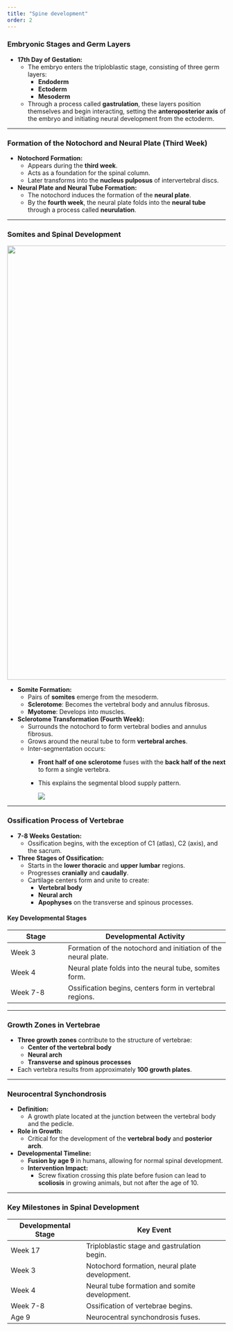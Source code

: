 ```yaml
---
title: "Spine development"
order: 2
---
```


### **Embryonic Stages and Germ Layers**

-   **17th Day of Gestation:**
    -   The embryo enters the triploblastic stage, consisting of three germ layers:
        -   **Endoderm**
        -   **Ectoderm**
        -   **Mesoderm**
    -   Through a process called **gastrulation**, these layers position themselves and begin interacting, setting the **anteroposterior axis** of the embryo and initiating neural development from the ectoderm.

------------------------------------------------------------------------

### **Formation of the Notochord and Neural Plate (Third Week)**

-   **Notochord Formation:**
    -   Appears during the **third week**.
    -   Acts as a foundation for the spinal column.
    -   Later transforms into the **nucleus pulposus** of intervertebral discs.
-   **Neural Plate and Neural Tube Formation:**
    -   The notochord induces the formation of the **neural plate**.
    -   By the **fourth week**, the neural plate folds into the **neural tube** through a process called **neurulation**.

------------------------------------------------------------------------

### **Somites and Spinal Development**

![](images/spine.png){width="1000"}

-   **Somite Formation:**
    -   Pairs of **somites** emerge from the mesoderm.
    -   **Sclerotome**: Becomes the vertebral body and annulus fibrosus.
    -   **Myotome**: Develops into muscles.
-   **Sclerotome Transformation (Fourth Week):**
    -   Surrounds the notochord to form vertebral bodies and annulus fibrosus.
    -   Grows around the neural tube to form **vertebral arches**.
    -   Inter-segmentation occurs:
        -   **Front half of one sclerotome** fuses with the **back half of the next** to form a single vertebra.

        -   This explains the segmental blood supply pattern.

            ![](images/segmentalbld.png)

------------------------------------------------------------------------

### **Ossification Process of Vertebrae**

-   **7-8 Weeks Gestation:**
    -   Ossification begins, with the exception of C1 (atlas), C2 (axis), and the sacrum.
-   **Three Stages of Ossification:**
    -   Starts in the **lower thoracic** and **upper lumbar** regions.
    -   Progresses **cranially** and **caudally**.
    -   Cartilage centers form and unite to create:
        -   **Vertebral body**
        -   **Neural arch**
        -   **Apophyses** on the transverse and spinous processes.

#### **Key Developmental Stages**

| Stage    | Developmental Activity                                         |
|-------------------|-----------------------------------------------------|
| Week 3   | Formation of the notochord and initiation of the neural plate. |
| Week 4   | Neural plate folds into the neural tube, somites form.         |
| Week 7-8 | Ossification begins, centers form in vertebral regions.        |

------------------------------------------------------------------------

### **Growth Zones in Vertebrae**

-   **Three growth zones** contribute to the structure of vertebrae:
    -   **Center of the vertebral body**
    -   **Neural arch**
    -   **Transverse and spinous processes**
-   Each vertebra results from approximately **100 growth plates**.

------------------------------------------------------------------------

### **Neurocentral Synchondrosis**

-   **Definition:**
    -   A growth plate located at the junction between the vertebral body and the pedicle.
-   **Role in Growth:**
    -   Critical for the development of the **vertebral body** and **posterior arch**.
-   **Developmental Timeline:**
    -   **Fusion by age 9** in humans, allowing for normal spinal development.
    -   **Intervention Impact:**
        -   Screw fixation crossing this plate before fusion can lead to **scoliosis** in growing animals, but not after the age of 10.

------------------------------------------------------------------------

### **Key Milestones in Spinal Development**

| Developmental Stage | Key Event                                      |
|---------------------|------------------------------------------------|
| Week 17             | Triploblastic stage and gastrulation begin.    |
| Week 3              | Notochord formation, neural plate development. |
| Week 4              | Neural tube formation and somite development.  |
| Week 7-8            | Ossification of vertebrae begins.              |
| Age 9               | Neurocentral synchondrosis fuses.              |
